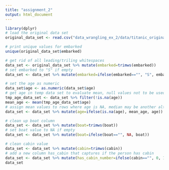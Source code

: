```yaml
---
title: "assignment_2"
output: html_document
---
```


```r
library(dplyr)
# load the original data set
original_data_set <- read.csv("data_wrangling_ex_2/data/titanic_original.csv")

# print unique values for embarked
unique(original_data_set$embarked)

# get rid of all leading/triling whitespaces
data_set <- original_data_set %>% mutate(embarked=trimws(embarked))
# set embarked to "S" if empty
data_set <- data_set %>% mutate(embarked=ifelse(embarked=="", "S", embarked))

# set the age as numeric
data_set$age <- as.numeric(data_set$age)
# get age in temp data set to evaluate mean, null values not to be used to calculate mean
tmp_age_data_set <- data_set %>% filter(!is.na(age))
mean_age <- mean(tmp_age_data_set$age)
# assign mean values to rows where age is NA, median may be another alternative here
data_set <- data_set %>% mutate(age=ifelse(is.na(age), mean_age, age))

# clean up boat column
data_set <- data_set %>% mutate(boat=trimws(boat))
# set boat value to NA if empty
data_set <- data_set %>% mutate(boat=ifelse(boat=="", NA, boat))

# clean cabin value
data_set <- data_set %>% mutate(cabin=trimws(cabin))
# add a new column has_cabin that captures if the person has cabin
data_set <- data_set %>% mutate(has_cabin_number=ifelse(cabin=="", 0, 1))
data_set

```


